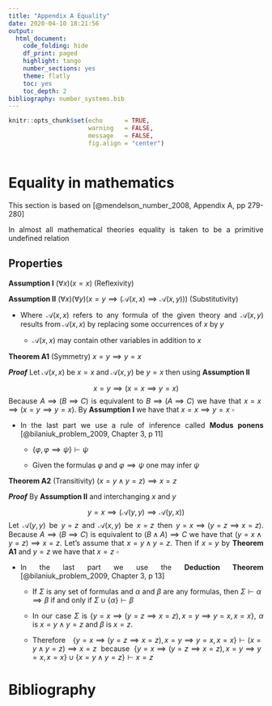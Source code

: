 ```yaml
---
title: "Appendix A Equality"
date: 2020-04-10 18:21:56
output:
  html_document:
    code_folding: hide
    df_print: paged
    highlight: tango
    number_sections: yes
    theme: flatly
    toc: yes
    toc_depth: 2
bibliography: number_systems.bib
---
```


<style>

body {
text-align: justify}

</style>

```r
knitr::opts_chunk$set(echo      = TRUE, 
                      warning   = FALSE, 
                      message   = FALSE,
                      fig.align = "center")
```

```r


```

# Equality in mathematics

This section is based on [@mendelson_number_2008, Appendix A, pp 279-280]

In almost all mathematical theories equality is taken to be a primitive undefined relation

## Properties

__Assumption I__  $(\forall x)(x = x) \text{ (Reflexivity)}$

__Assumption II__ $(\forall x)(\forall y) (x = y \implies (\mathscr{A}(x,x) \implies \mathscr{A}(x,y))) \text{ (Substitutivity)}$

- Where $\mathscr{A}(x,x)$ refers to any formula of the given theory and $\mathscr{A}(x,y)$ results from $\mathscr{A}(x,x)$ by replacing some occurrences of $x$ by $y$

    + $\mathscr{A}(x,x)$ may contain other variables in addition to $x$
    
__Theorem A1__ (Symmetry) $x = y \implies y = x$

__*Proof*__ Let $\mathscr{A}(x,x)$ be $x = x$ and $\mathscr{A}(x,y)$ be $y = x$ then using __Assumption II__

$$x = y \implies (x = x \implies y = x)$$
Because $A \implies (B \implies C)$ is equivalent to $B \implies (A \implies C)$ we have that $x = x \implies (x = y \implies y = x)$. By __Assumption I__ we have that $x = x \implies y = x$ $\square$

- In the last part we use a rule of inference called __Modus ponens__ [@bilaniuk_problem_2009, Chapter 3, p 11]
    
    + $\{\varphi, \varphi \implies \psi \} \vdash \psi$
    
    + Given the formulas $\varphi$ and $\varphi \implies \psi$ one may infer $\psi$

__Theorem A2__ (Transitivity) $(x = y \land y = z) \implies x = z$

__*Proof*__  By __Assumption II__ and interchanging $x$ and $y$

$$y = x \implies (\mathscr{A}(y,y) \implies \mathscr{A}(y,x))$$
Let $\mathscr{A}(y,y)$ be $y = z$ and $\mathscr{A}(x,y)$ be $x = z$ then $y = x \implies (y = z \implies x = z)$. Because $A \implies (B \implies C)$ is equivalent to $(B \land A) \implies C$ we have that $(y = x \land y = z) \implies x = z$. Let's assume that $x = y \land y = z$. Then if $x = y$ by __Theorem A1__ and $y = z$ we have that $x = z$ $\square$

- In the last part we use the __Deduction Theorem__ [@bilaniuk_problem_2009, Chapter 3, p 13]

    + If $\Sigma$ is  any  set  of  formulas and $\alpha$ and $\beta$ are any formulas, then $\Sigma \vdash \alpha \implies \beta$ if and only if $\Sigma \cup \{\alpha\}\vdash \beta$
    
    + In our case $\Sigma$ is $\{ y = x \implies (y = z \implies x = z), x = y \implies y = x, x = x\}$, $\alpha$ is $x = y \land y = z$ and $\beta$ is $x = z$. 
    
    + Therefore $\{ y = x \implies (y = z \implies x = z), x = y \implies y = x, x = x\} \vdash (x = y \land y = z) \implies x = z$ because $\{ y = x \implies (y = z \implies x = z), x = y \implies y = x, x = x\} \cup \{ x = y \land y = z \} \vdash x = z$

# Bibliography

